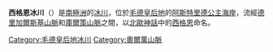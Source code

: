 {{coord|71|52|S|8|36|E|type:glacier_region:AQ|display=title}}

'''西格恩冰川'''（{{lang-en|Sigyn Glacier}}）是[[南極洲|南極洲]]的[[冰川|冰川]]，位於[[毛德皇后地|毛德皇后地]]的[[阿斯特里德公主海岸|阿斯特里德公主海岸]]，流經[[德里加爾斯基山脈|德里加爾斯基山脈]]和[[庫爾策山脈|庫爾策山脈]]之間，以[[北歐神話|北歐神話]]中的[[西格恩|西格恩]]命名。

{{DEFAULTSORT:Sigyn Glacier}}
[[Category:毛德皇后地冰川|Category:毛德皇后地冰川]]
[[Category:奧爾萬山脈|Category:奧爾萬山脈]]


{{QueenMaudLand-geo-stub}}